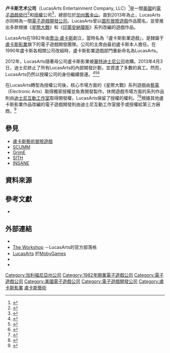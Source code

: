 {{NoteTA
| G1= Games
}}
{{Infobox company
| name             = LucasArts Entertainment Company, LLC
| logo             = [[File:Lucasarts_logo.svg|200px]]
| caption          = 自2005年起使用至今的商標
| type             = [[有限公司|有限責任公司]]
| genre            = 
| predecessor      = 
| successor        = 
| foundation       = {{Start date|1982|5}}
| defunct          = 
| founder          = [[喬治·盧卡斯|喬治·盧卡斯]]
| location_city    = 
| location_country = 
| location         = [[美國|美國]][[加利福尼亞州|加利福尼亞州]][[舊金山|舊金山]]
| locations        = 
| area_served      = 全球
| key_people       = 
| industry         = [[互動娛樂|互動娛樂]]
| products         = [[:Category:LucasArts遊戲|LucasArts遊戲列表]]
| status           = 
| services         = 
| revenue          = 
| operating_income = 
| net_income       = 
| aum              = 
| assets           = 
| equity           = 
| num_employees    = 少於10人<ref name=wsj>{{cite web|url=http://online.wsj.com/article/SB10001424127887323916304578400962825215302.html|publisher=[[The_Wall_Street_Journal|The Wall Street Journal]]|accessdate=2013-04-18|date=2013-04-03|title=Disney to Shut LucasArts Videogame Unit|archive-date=2013-09-21|archive-url=https://web.archive.org/web/20130921053432/http://online.wsj.com/article/SB10001424127887323916304578400962825215302.html|dead-url=no}}</ref>
| parent           = [[盧卡斯影業|盧卡斯影業有限公司]]<br>（[[華特迪士尼公司|華特迪士尼公司]]）
| divisions        = 
| subsid           = 
| traded_as        = 
| homepage         = {{URL|http://lucasfilm.com/games}}
| footnotes        = 
| intl             = 
}}

'''卢卡斯艺术公司'''（LucasArts Entertainment Company, LLC）<ref>{{cite press release|url=http://www.lucasarts.com/company/release/news20000620.html|title=LucasArts Entertainment Company Names New Director Of Business Affairs|date=June 20, 2000|publisher=LucasArts|accessdate=2009-08-30|archive-date=2009-09-28|archive-url=https://web.archive.org/web/20090928072220/http://www.lucasarts.com/company/release/news20000620.html|dead-url=no}}</ref>是一間[[美國|美國]]的[[電子遊戲|電子遊戲]][[電子遊戲發行商|發行]]<ref name="Tiny Death Star release">{{cite web |url=http://mixnmojo.com/news/Tiny-Death-Star-Available-For-Android |title=Tiny Death Star Available For Android |date=2013-10-11 |accessdate=2013-10-12 |publisher=The International House of Mojo |archive-date=2013-10-13 |archive-url=https://web.archive.org/web/20131013112123/http://mixnmojo.com/news/Tiny-Death-Star-Available-For-Android |dead-url=no }}</ref>和[[品牌授權|授權]]公司<ref>{{cite web |url=http://herocomplex.latimes.com/games/lucusarts-vet-turns-to-kickstarter-to-revive-a-vampyre-story/ |date=2013-06-21 |accessdate=2013-06-23 |title=LucasArts vet turns to Kickstarter to revive a ‘Vampyre Story’ |publisher=[[洛杉磯時報|Los Angeles Times]] |archive-date=2013-06-23 |archive-url=https://web.archive.org/web/20130623005511/http://herocomplex.latimes.com/games/lucusarts-vet-turns-to-kickstarter-to-revive-a-vampyre-story/ |dead-url=no }}</ref>，總部位於[[加利福尼亞州|加州]][[舊金山|舊金山]]。直到2013年為止，LucasArts亦同時為一間[[游戏开发者|電子遊戲開發公司]]。LucasArts曾以[[圖形冒險遊戲|圖形冒險遊戲]]作品聞名，並曾推出多款根據《[[星際大戰|星際大戰]]》和《[[印第安納瓊斯|印第安納瓊斯]]》系列改編的遊戲作品。

LucasArts在1982年由[[喬治·盧卡斯|喬治·盧卡斯]]創立，當時名為「盧卡斯影業遊戲」，是隸屬于[[盧卡斯影業|盧卡斯影業]]旗下的電子遊戲開發團隊。公司的主席由最初盧卡斯本人擔任。在1990年盧卡斯各相關公司改組時，盧卡斯影業遊戲部門重新命名為LucasArts。

2012年，LucasArts隨著母公司盧卡斯影業被[[華特迪士尼公司|華特迪士尼公司]]收購。2013年4月3日，迪士尼終止了所有LucasArts的內部開發計劃，並資遣了多數的員工。然而，LucasArts仍然以授權公司的身份繼續營運。<ref name="CNET">{{cite web|last=Terdiman|first=Daniel|title=Disney shuttering LucasArts, moving to licensed games model|url=http://news.cnet.com/8301-10797_3-57577786-235/disney-shuttering-lucasarts-moving-to-licensed-games-model/|publisher=CNET|accessdate=2013-04-03|archive-date=2013-04-04|archive-url=https://web.archive.org/web/20130404094649/http://news.cnet.com/8301-10797_3-57577786-235/disney-shuttering-lucasarts-moving-to-licensed-games-model/|dead-url=no}}</ref><ref name=Wrap>{{cite news|last=Shaw|first=Lucas|title=LucasArts to Cease Making Games, Will Lay Off Most of Staff|url=http://www.thewrap.com/media/article/lucasarts-cease-making-games-will-lay-most-staff-83891|accessdate=2013-04-03|newspaper=The Wrap|date=2013-04-03|archive-date=2013-04-06|archive-url=https://web.archive.org/web/20130406040021/http://www.thewrap.com/media/article/lucasarts-cease-making-games-will-lay-most-staff-83891|dead-url=no}}</ref><ref name=IBT>{{cite news|last=Neal|first=Ryan W.|title=Disney Closes LucasArts, Video Game Arm of LucasFilm, Cancels Star Wars Games|url=http://www.ibtimes.com/disney-closes-lucasarts-video-game-arm-lucasfilm-cancels-star-wars-games-1169515|accessdate=2013-04-03|newspaper=International Business Times|date=2013-04-03|archive-date=2013-04-06|archive-url=https://web.archive.org/web/20130406030728/http://www.ibtimes.com/disney-closes-lucasarts-video-game-arm-lucasfilm-cancels-star-wars-games-1169515|dead-url=no}}</ref>

在LucasArts轉型為授權公司後，核心市場方面的《星際大戰》系列遊戲由[[藝電|藝電]]（Electronic Arts）取得獨家授權並負責開發製作。休閒遊戲市場方面的系列作品則由[[迪士尼互動工作室|迪士尼互動工作室]]取得開發權，LucasArts保留了授權的權利。<ref name="Verge EA">{{cite web|title=EA takes helm from LucasArts, will exclusively develop future 'Star Wars' games|url=http://www.theverge.com/2013/5/6/4306040/electronic-arts-gets-exclusive-deal-to-develop-star-wars-video-games|accessdate=2013-05-06|publisher=[[The_Verge|The Verge]]|date=2013-05-06|archive-date=2013-05-07|archive-url=https://web.archive.org/web/20130507184058/http://www.theverge.com/2013/5/6/4306040/electronic-arts-gets-exclusive-deal-to-develop-star-wars-video-games|dead-url=no}}</ref><ref name="Mojo EA">{{cite web|title=We're probably all about EA|url=http://mixnmojo.com/news/Were-probably-all-about-EA|accessdate=2013-05-06|publisher=The International House of Mojo|date=2013-05-06|archive-date=2013-06-17|archive-url=https://web.archive.org/web/20130617053004/http://mixnmojo.com/news/Were-probably-all-about-EA|dead-url=yes}}</ref>根據其他盧卡斯影業作品改編的電子遊戲開發則由迪士尼互動工作室接手或授權給第三方廠商。<ref>{{cite web |url=http://www.usatoday.com/story/tech/gaming/2013/04/03/disney-lucasarts-closing-star-wars/2050055/ |title=Game Over For LucasArts Studio |publisher=[[USA_Today|USA Today]] |date=2013-04-03 |accessdate=2013-06-23 |archive-date=2013-06-07 |archive-url=https://web.archive.org/web/20130607174105/http://www.usatoday.com/story/tech/gaming/2013/04/03/disney-lucasarts-closing-star-wars/2050055/ |dead-url=no }}</ref>

== 參見 ==
*[[盧卡斯藝術冒險遊戲|盧卡斯藝術冒險遊戲]]
*[[SCUMM|SCUMM]]
*[[GrimE|GrimE]]
*[[Sith|SITH]]
*[[INSANE|INSANE]]

== 資料來源 ==
{{Reflist|2}}

== 參考文獻 ==
*{{cite book
  |last = Smith
  |first = Rob
  |title = Rogue Leaders: The Story of LucasArts
  |publisher = Chronicle Books
  |location = [[舊金山|San Francisco]], [[加利福尼亞州|CA]]
  |year = 2008
  |isbn = 978-0-8118-6184-7
}}

== 外部連結 ==
*{{Cite web |url=http://www.lucasarts.com/ |title=LucasArts官方網站 |access-date=2014-07-19 |archive-url=https://web.archive.org/web/19961220185621/http://www.lucasarts.com/ |archive-date=1996-12-20 |dead-url=no }}
*[http://lucasartsworkshop.wordpress.com/ The Workshop] {{Wayback|url=http://lucasartsworkshop.wordpress.com/ |date=20210224164301 }}－LucasArts的官方部落格
*[http://www.mobygames.com/company/lucasarts LucasArts] {{Wayback|url=http://www.mobygames.com/company/lucasarts |date=20210128212312 }}於[[MobyGames|MobyGames]]
*{{Allgame|3:24528}}
*{{IMDb company|0019779}}

{{盧卡斯藝術冒險遊戲}}
{{George Lucas}}
{{Lucasfilm}}
{{猴島小英雄}}
{{Angry Birds}}

{{DEFAULTSORT:Lucasarts}}
[[Category:加利福尼亞州公司|Category:加利福尼亞州公司]]
[[Category:1982年開業電子遊戲公司|Category:1982年開業電子遊戲公司]]
[[Category:電子遊戲公司|Category:電子遊戲公司]]
[[Category:美國電子遊戲公司|Category:美國電子遊戲公司]]
[[Category:電子遊戲開發公司|Category:電子遊戲開發公司]]
[[Category:盧卡斯影業|Category:盧卡斯影業]]
[[Category:盧卡斯藝術|]]